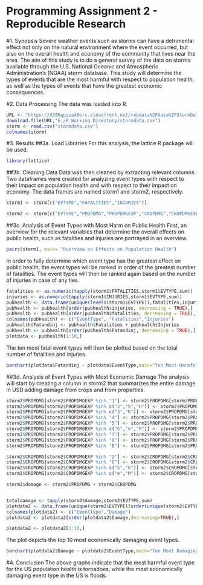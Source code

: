 Programming Assignment 2 - Reproducible Research
====================================================
#1. Synopsis
Severe weather events such as storms can have a detrimental effect not only on the natural environment where the event occurred, but also on the overall health and economy of the community that lives near the area. The aim of this study is to do a general survey of the data on storms available through the U.S. National Oceanic and Atmospheric Administration's (NOAA) storm database. This study will determine the types of events that are the most harmful with respect to population health, as well as the types of events that have the greatest economic consequences.

#2. Data Processing
The data was loaded into R.
```r
URL <- "https://d396qusza40orc.cloudfront.net/repdata%2Fdata%2FStormData.csv.bz2"
download.file(URL,"E:/R Working Directory/stormdata.csv")
storm <- read.csv("stormdata.csv")
colnames(storm)

```

#3. Results
##3a. Load Libraries
For this analysis, the lattice R package will be used.
```r
library(lattice)
```


##3b. Cleaning Data
Data was then cleaned by extracting relevant columns. Two dataframes were created for analyzing event types with respect to their impact on population health and with respect to their impact on economy. The data frames are named storm1 and storm2, respectively.
```r
storm1 <- storm[c("EVTYPE","FATALITIES","INJURIES")]

storm2 <- storm[c("EVTYPE","PROPDMG","PROPDMGEXP","CROPDMG","CROPDMGEXP")]
```


##3c. Analysis of Event Types with Most Harm on Public Health
First, an overview for the relevant variables that determine the overall effects on public health, such as fatalities and injuries are portrayed in an overview.
```r
pairs(storm1, main= "Overview on Effects on Population Health")
```


In order to fully determine which event type has the greatest effect on public health, the event types will be ranked in order of the greatest number of fatalities. The event types will then be ranked again based on the number of injuries in case of any ties.
```r
fatalities <- as.numeric(tapply(storm1$FATALITIES,storm1$EVTYPE,sum))
injuries <- as.numeric(tapply(storm1$INJURIES,storm1$EVTYPE,sum))
pubhealth <- data.frame(unique(levels(storm1$EVTYPE)),fatalities,injuries)
pubhealth <- pubhealth[order(pubhealth$injuries, decreasing = TRUE),]
pubhealth <- pubhealth[order(pubhealth$fatalities, decreasing = TRUE),]
colnames(pubhealth) <- c("EventType", "Fatalities","Injuries")
pubhealth$Fatandinj <- pubhealth$Fatalities + pubhealth$Injuries
pubhealth <- pubhealth[order(pubhealth$Fatandinj, decreasing = TRUE),]
plotdata <- pubhealth[1:10,]
```


The ten most fatal event types will then be plotted based on the total number of fatalities and injuries.
```r
barchart(plotdata$Fatandinj ~ plotdata$EventType,main="Ten Most Harmful Events For US Population Health", xlab = "Event Type",ylab = "Fatalities and Injuries",scales = list(x = list(rot = 45)))
```

##3d. Analysis of Event Types with Most Economic Damage
The analysis will start by creating a column in storm2 that summarizes the entire damage in USD adding damage from crops and from properties.
```r
storm2$PROPDMG[storm2$PROPDMGEXP %in% "1"] <- storm2$PROPDMG[storm$PROPDMGEXP %in% "1"]* 10
storm2$PROPDMG[storm2$PROPDMGEXP %in% c("2","h","H")] <- storm2$PROPDMG[storm$PROPDMGEXP %in% c("2","h","H")]* 100
storm2$PROPDMG[storm2$PROPDMGEXP %in% c("3","K")] <- storm2$PROPDMG[storm$PROPDMGEXP %in% c("3","K")]* 1000
storm2$PROPDMG[storm2$PROPDMGEXP %in% "4"] <- storm2$PROPDMG[storm2$PROPDMGEXP %in% "4"]* 10^4
storm2$PROPDMG[storm2$PROPDMGEXP %in% "5"] <- storm2$PROPDMG[storm2$PROPDMGEXP %in% "5"]* 10^5
storm2$PROPDMG[storm2$PROPDMGEXP %in% c("6","m","M")] <- storm2$PROPDMG[storm$PROPDMGEXP %in% c("6","m","M")]* 10^6
storm2$PROPDMG[storm2$PROPDMGEXP %in% "7"] <- storm2$PROPDMG[storm2$PROPDMGEXP %in% "7"]* 10^7
storm2$PROPDMG[storm2$PROPDMGEXP %in% "8"] <- storm2$PROPDMG[storm2$PROPDMGEXP %in% "8"]* 10^8
storm2$PROPDMG[storm2$PROPDMGEXP %in% "B"] <- storm2$PROPDMG[storm2$PROPDMGEXP %in% "B"]* 10^9

storm2$CROPDMG[storm2$CROPDMGEXP %in% "2"] <- storm2$CROPDMG[storm2$CROPDMGEXP %in% "2"]* 10^2
storm2$CROPDMG[storm2$CROPDMGEXP %in% "B"] <- storm2$CROPDMG[storm2$CROPDMGEXP %in% "B"]* 10^9
storm2$CROPDMG[storm2$CROPDMGEXP %in% c("k","K")] <- storm2$CROPDMG[storm2$CROPDMGEXP %in% c("k","K")]* 10^3
storm2$CROPDMG[storm2$CROPDMGEXP %in% c("m","M")] <- storm2$CROPDMG[storm2$CROPDMGEXP %in% c("m","M")]* 10^6

storm2$damage <- storm2$PROPDMG + storm2$CROPDMG


totaldamage <- tapply(storm2$damage,storm2$EVTYPE,sum)
plotdata2 <- data.frame(unique(storm2$EVTYPE)[order(unique(storm2$EVTYPE))],as.numeric(totaldamage))
colnames(plotdata2) <- c("EventType","Damage")
plotdata2 <- plotdata2[order(plotdata2$Damage,decreasing=TRUE),]

plotdata2 <- plotdata2[1:10,]
```

The plot depicts the top 10 most economically damaging event types.
```r
barchart(plotdata2$Damage ~ plotdata2$EventType,main="Ten Most Damaging Events For US Population Economy", xlab = "Event Type",ylab = "Damage",scales = list(x = list(rot = 45)))
```


#4. Conclusion
The above graphs indicate that the most harmful event type for the US population health is tornadoes, while the most economically damaging event type in the US is floods.
